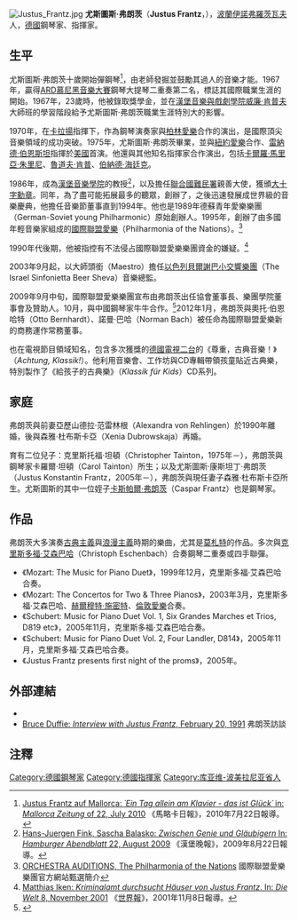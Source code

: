 [[File:Justus_Frantz.jpg|thumb]]
'''尤斯圖斯·弗朗茨'''（'''Justus Frantz'''，{{bd|1944年|5月18日|catIdx=F}}），[[波蘭|波蘭]][[伊諾弗羅茨瓦夫|伊諾弗羅茨瓦夫]]人，[[德國|德國]]鋼琴家、指揮家。

==生平==
尤斯圖斯·弗朗茨十歲開始彈鋼琴<ref>[http://www.mallorcazeitung.es/gesellschaft/2010/07/22/justus-frantz-mallorca-tag-allein-klavier---gluck/17244.html Justus Frantz auf Mallorca: ''´Ein Tag allein am Klavier - das ist Glück´'' in: ''Mallorca Zeitung'' of 22, July 2010] {{Wayback|url=http://www.mallorcazeitung.es/gesellschaft/2010/07/22/justus-frantz-mallorca-tag-allein-klavier---gluck/17244.html |date=20131224090444 }}{{Es icon}}《馬略卡日報》，2010年7月22日報導。</ref>，由老師{{link-de|伊莉莎·韓森|Eliza Hansen}}發掘並鼓勵其過人的音樂才能。1967年，贏得[[ARD慕尼黑音樂大賽|ARD慕尼黑音樂大賽]]鋼琴大提琴二重奏第二名，標誌其國際職業生涯的開始。1967年，23歲時，他被{{link-de|德國國家學術基金會|Studienstiftung des deutschen Volkes}}錄取獎學金，並在[[漢堡音樂與戲劇學院|漢堡音樂與戲劇學院]][[威廉·肯普夫|威廉·肯普夫]]大師班的學習階段給予尤斯圖斯·弗朗茨職業生涯特別大的影響。

1970年，在[[卡拉揚|卡拉揚]]指揮下，作為鋼琴演奏家與[[柏林愛樂|柏林愛樂]]合作的演出，是國際頂尖音樂領域的成功突破。1975年，尤斯圖斯·弗朗茨畢業，並與[[紐約愛樂|紐約愛樂]]合作、[[雷納德·伯恩斯坦|雷納德·伯恩斯坦]]指揮於[[美國|美國]]首演。他還與其他知名指揮家合作演出，包括[[卡爾羅·馬里亞·朱里尼|卡爾羅·馬里亞·朱里尼]]、[[魯道夫·肯普|魯道夫·肯普]]、[[伯納德·海廷克|伯納德·海廷克]]。

1986年，成為[[漢堡音樂學院|漢堡音樂學院]]的教授<ref>[http://www.abendblatt.de/hamburg/article107548758/Zwischen-Genie-und-Glaeubigern.html Hans-Juergen Fink, Sascha Balasko: ''Zwischen Genie und Gläubigern'' In: ''Hamburger Abendblatt'' 22, August 2009] {{Wayback|url=http://www.abendblatt.de/hamburg/article107548758/Zwischen-Genie-und-Glaeubigern.html |date=20160207001320 }}{{De icon}}《漢堡晚報》，2009年8月22日報導。</ref>，以及擔任[[聯合國難民署|聯合國難民署]]親善大使，獲頒[[聯邦十字勳章|大十字勳章]]。同年，為了盡可能拓展最多的聽眾，創辦了{{link-de|北德音樂節|Schleswig-Holstein Music Festival}}，之後迅速發展成世界級的音樂慶典，他擔任音樂節董事直到1994年。他也是1989年德蘇青年愛樂樂團（German-Soviet young Philharmonic）原始創辦人。1995年，創辦了由多國年輕音樂家組成的[[國際聯盟愛樂|國際聯盟愛樂]]（Philharmonia of the Nations）。<ref>[http://www.philharmonie-der-nationen.de/orchestra_auditions_de_54.html ORCHESTRA AUDITIONS, The Philharmonia of the Nations] {{webarchive|url=https://web.archive.org/web/20150414005718/http://www.philharmonie-der-nationen.de/orchestra_auditions_de_54.html |date=2015-04-14 }}{{En icon}}國際聯盟愛樂樂團官方網站甄選簡介</ref>

1990年代後期，他被指控有不法侵占國際聯盟愛樂樂團資金的嫌疑。<ref>[http://www.welt.de/print-welt/article485887/Kriminalamt-durchsucht-Haeuser-von-Justus-Frantz.html Matthias Iken: ''Kriminalamt durchsucht Häuser von Justus Frantz''. In: ''Die Welt'' 8, November 2001] {{Wayback|url=http://www.welt.de/print-welt/article485887/Kriminalamt-durchsucht-Haeuser-von-Justus-Frantz.html |date=20160207035356 }}{{De icon}}《[[世界報_(德國)|世界報]]》，2001年11月8日報導。</ref>

2003年9月起，以大師頭銜（Maestro）擔任[[以色列貝爾謝巴小交響樂團|以色列貝爾謝巴小交響樂團]]（The Israel Sinfonietta Beer Sheva）音樂總監。

2009年9月中旬，國際聯盟愛樂樂團宣布由弗朗茨出任協會董事長、樂團學院董事會及贊助人。10月，與中國鋼琴家牛牛合作。<ref>{{Cite web |url=http://www.niuniugt.com/?paged=4 |title=牛牛官方網站2011年10月18日新闻动态 |accessdate=2015年8月18日 |archive-date=2016年3月4日 |archive-url=https://web.archive.org/web/20160304092932/http://www.niuniugt.com/?paged=4 |dead-url=no }}</ref>2012年1月，弗朗茨與奧托·伯恩哈特（Otto Bernhardt）、諾曼·巴哈（Norman Bach）被任命為國際聯盟愛樂新的商務運作常務董事。

也在電視節目領域知名，包含多次獲獎的[[德國電視二台|德國電視二台]]的《尊重，古典音樂！》（''Achtung, Klassik!''）。他利用音樂會、工作坊與CD專輯帶領孩童貼近古典樂，特別製作了《給孩子的古典樂》（''Klassik für Kids''）CD系列。

==家庭==
弗朗茨與前妻亞歷山德拉·范雷林根（Alexandra von Rehlingen）於1990年離婚，後與森雅·杜布斯卡亞（Xenia Dubrowskaja）再婚。

育有二位兒子：克里斯托福·坦頓（Christopher Tainton，1975年－），弗朗茨與鋼琴家卡羅爾·坦頓（Carol Tainton）所生；以及尤斯圖斯·康斯坦丁·弗朗茨（Justus Konstantin Frantz，2005年－），弗朗茨與現任妻子森雅·杜布斯卡亞所生。尤斯圖斯的其中一位姪子[[卡斯帕爾·弗朗茨|卡斯帕爾·弗朗茨]]（Caspar Frantz）也是鋼琴家。

== 作品 ==
弗朗茨大多演奏[[古典主義|古典主義]]與[[浪漫主義|浪漫主義]]時期的樂曲，尤其是[[莫札特|莫札特]]的作品。多次與[[克里斯多福·艾森巴哈|克里斯多福·艾森巴哈]]（Christoph Eschenbach）合奏鋼琴二重奏或四手聯彈。
*《Mozart: The Music for Piano Duet》，1999年12月，克里斯多福·艾森巴哈合奏。
*《Mozart: The Concertos for Two & Three Pianos》，2003年3月，克里斯多福·艾森巴哈、[[赫爾穆特·施密特|赫爾穆特·施密特]]、[[倫敦愛樂|倫敦愛樂]]合奏。
*《Schubert: Music for Piano Duet Vol. 1, Six Grandes Marches et Trios, D819 etc》，2005年11月，克里斯多福·艾森巴哈合奏。
*《Schubert: Music for Piano Duet Vol. 2, Four Landler, D814》，2005年11月，克里斯多福·艾森巴哈合奏。
*《Justus Frantz presents first night of the proms》，2005年。

== 外部連結 ==
*{{Official website|http://www.justus-frantz.de}}{{De icon}}
*[http://www.bruceduffie.com/frantz.html Bruce Duffie: ''Interview with Justus Frantz'', February 20, 1991] {{Wayback|url=http://www.bruceduffie.com/frantz.html |date=20150923194920 }}{{En icon}}弗朗茨訪談

==注釋==
{{reflist}}

{{DEFAULTSORT:Frantz, Justus}}
[[Category:德國鋼琴家|Category:德國鋼琴家]]
[[Category:德國指揮家|Category:德國指揮家]]
[[Category:库亚维-波美拉尼亚省人|Category:库亚维-波美拉尼亚省人]]